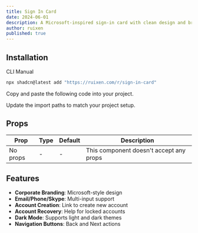 ```yaml
---
title: Sign In Card
date: 2024-06-01
description: A Microsoft-inspired sign-in card with clean design and branding
author: ruixen
published: true
---
```


<ComponentPreview name="sign-in-card-demo" />

## Installation

<Tabs defaultValue="cli">

<TabsList>
  <TabsTrigger value="cli">CLI</TabsTrigger>
  <TabsTrigger value="manual">Manual</TabsTrigger>
</TabsList>
<TabsContent value="cli">

```bash
npx shadcn@latest add "https://ruixen.com/r/sign-in-card"
```

</TabsContent>

<TabsContent value="manual">

<Steps>

<Step>Copy and paste the following code into your project.</Step>

<ComponentSource name="sign-in-card" />

<Step>Update the import paths to match your project setup.</Step>

</Steps>

</TabsContent>

</Tabs>

## Props

| Prop     | Type | Default | Description                             |
| -------- | ---- | ------- | --------------------------------------- |
| No props | -    | -       | This component doesn't accept any props |

## Features

- **Corporate Branding**: Microsoft-style design
- **Email/Phone/Skype**: Multi-input support
- **Account Creation**: Link to create new account
- **Account Recovery**: Help for locked accounts
- **Dark Mode**: Supports light and dark themes
- **Navigation Buttons**: Back and Next actions
